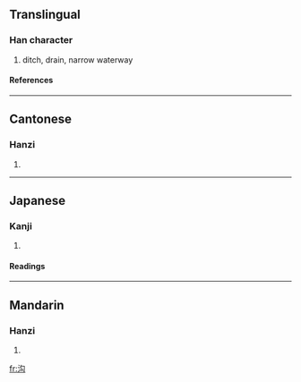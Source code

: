 {{see|溝}}

==Translingual==
===Han character===
{{Han char|rn=85|rad=水|as=04|sn=7|four=|canj=水心戈 (EPI), X水心戈 (XEPI)}}
# ditch, drain, narrow waterway
====References====
{{Han ref|kx=0612.080|dkj=17222|dj=1005.120|hdz=31571.010|uh=6C9F|ud=27807}}

----
==Cantonese==
===Hanzi===
{{yue-hanzi|jyut=|y=gau1}}
# {{defn|Cantonese}}

----
==Japanese==
===Kanji===
{{ja-kanji|grade=|rs=水04}}
# {{defn|Japanese}} 
====Readings====
{{ja-readings|on=[[こう]] (kō), [[く]] (ku)|kun=}}

----
==Mandarin==
===Hanzi===
{{cmn-hanzi|tra=溝|pin=[[gōu]] (gou1)|wg=kou<sup>1</sup>}}
# {{defn|Mandarin}}

[[fr:沟]]